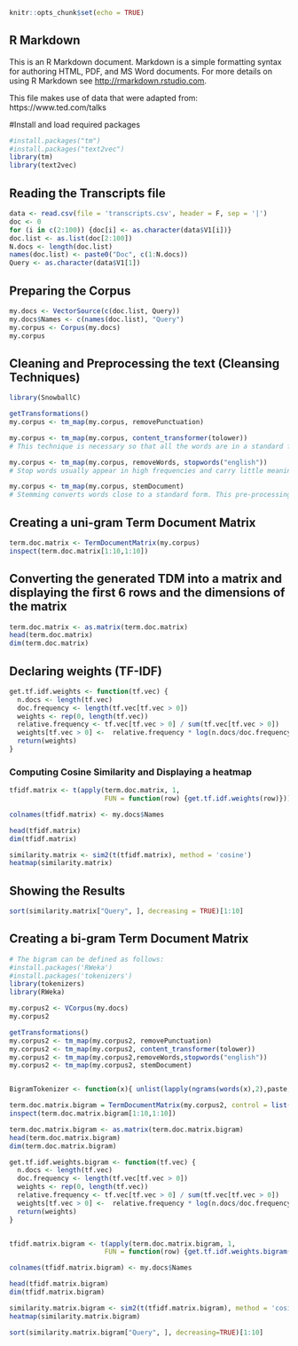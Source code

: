 ```r
knitr::opts_chunk$set(echo = TRUE)
```

## R Markdown

This is an R Markdown document. Markdown is a simple formatting syntax for authoring HTML, PDF, and MS Word documents. For more details on using R Markdown see <http://rmarkdown.rstudio.com>.

This file makes use of data that were adapted from:
https://www.ted.com/talks

#Install and load required packages
```r
#install.packages("tm")       
#install.packages("text2vec") 
library(tm)
library(text2vec)
```

## Reading the Transcripts file
```r
data <- read.csv(file = 'transcripts.csv', header = F, sep = '|')
doc <- 0
for (i in c(2:100)) {doc[i] <- as.character(data$V1[i])}
doc.list <- as.list(doc[2:100])
N.docs <- length(doc.list)
names(doc.list) <- paste0("Doc", c(1:N.docs))
Query <- as.character(data$V1[1])
```

## Preparing the Corpus
```r
my.docs <- VectorSource(c(doc.list, Query))
my.docs$Names <- c(names(doc.list), "Query")
my.corpus <- Corpus(my.docs)
my.corpus
```

## Cleaning and Preprocessing the text (Cleansing Techniques)
```r
library(SnowballC)

getTransformations()
my.corpus <- tm_map(my.corpus, removePunctuation)

my.corpus <- tm_map(my.corpus, content_transformer(tolower))
# This technique is necessary so that all the words are in a standard form and not treated differently

my.corpus <- tm_map(my.corpus, removeWords, stopwords("english"))
# Stop words usually appear in high frequencies and carry little meaning. You will likely get better information retrieval when you apply this pre-processing technique.  

my.corpus <- tm_map(my.corpus, stemDocument)
# Stemming converts words close to a standard form. This pre-processing technique trims the suffixes and prefixes of the original words

```

## Creating a uni-gram Term Document Matrix
```r
term.doc.matrix <- TermDocumentMatrix(my.corpus)
inspect(term.doc.matrix[1:10,1:10])
```

## Converting the generated TDM into a matrix and displaying the first 6 rows and the dimensions of the matrix
```r
term.doc.matrix <- as.matrix(term.doc.matrix)
head(term.doc.matrix)
dim(term.doc.matrix)
```

## Declaring weights (TF-IDF)
```r
get.tf.idf.weights <- function(tf.vec) {
  n.docs <- length(tf.vec)
  doc.frequency <- length(tf.vec[tf.vec > 0])
  weights <- rep(0, length(tf.vec))
  relative.frequency <- tf.vec[tf.vec > 0] / sum(tf.vec[tf.vec > 0])
  weights[tf.vec > 0] <-  relative.frequency * log(n.docs/doc.frequency)
  return(weights)
}
```

### Computing Cosine Similarity and Displaying a heatmap
```r
tfidf.matrix <- t(apply(term.doc.matrix, 1,
                        FUN = function(row) {get.tf.idf.weights(row)}))

colnames(tfidf.matrix) <- my.docs$Names

head(tfidf.matrix)
dim(tfidf.matrix)

similarity.matrix <- sim2(t(tfidf.matrix), method = 'cosine')
heatmap(similarity.matrix)
```

## Showing the Results
```r
sort(similarity.matrix["Query", ], decreasing = TRUE)[1:10]
```

## Creating a bi-gram Term Document Matrix
```r
# The bigram can be defined as follows: 
#install.packages('RWeka')
#install.packages('tokenizers')
library(tokenizers)
library(RWeka)

my.corpus2 <- VCorpus(my.docs)
my.corpus2

getTransformations()
my.corpus2 <- tm_map(my.corpus2, removePunctuation)
my.corpus2 <- tm_map(my.corpus2, content_transformer(tolower))
my.corpus2 <- tm_map(my.corpus2,removeWords,stopwords("english"))
my.corpus2 <- tm_map(my.corpus2, stemDocument)


BigramTokenizer <- function(x){ unlist(lapply(ngrams(words(x),2),paste,collapse = " "), use.names = FALSE)}

term.doc.matrix.bigram = TermDocumentMatrix(my.corpus2, control = list(tokenize = BigramTokenizer))
inspect(term.doc.matrix.bigram[1:10,1:10])

term.doc.matrix.bigram <- as.matrix(term.doc.matrix.bigram)
head(term.doc.matrix.bigram)
dim(term.doc.matrix.bigram)

get.tf.idf.weights.bigram <- function(tf.vec) {
  n.docs <- length(tf.vec)
  doc.frequency <- length(tf.vec[tf.vec > 0])
  weights <- rep(0, length(tf.vec))
  relative.frequency <- tf.vec[tf.vec > 0] / sum(tf.vec[tf.vec > 0])
  weights[tf.vec > 0] <-  relative.frequency * log(n.docs/doc.frequency)
  return(weights)
}


tfidf.matrix.bigram <- t(apply(term.doc.matrix.bigram, 1,
                        FUN = function(row) {get.tf.idf.weights.bigram(row)}))

colnames(tfidf.matrix.bigram) <- my.docs$Names

head(tfidf.matrix.bigram)
dim(tfidf.matrix.bigram)

similarity.matrix.bigram <- sim2(t(tfidf.matrix.bigram), method = 'cosine')
heatmap(similarity.matrix.bigram)

sort(similarity.matrix.bigram["Query", ], decreasing=TRUE)[1:10]
```

